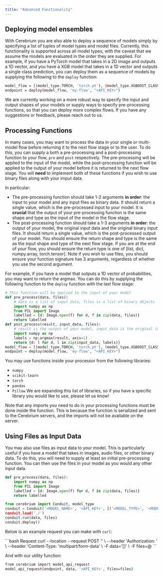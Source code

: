 ```yaml
---
title: "Advanced Functionality"
---
```


## Deploying model ensembles

With Cerebrium you are also able to deploy a sequence of models simply by
specifying a list of tuples of model types and model files. Currently, this
functionality is supported across all model types, with the caveat that we
assume the models are evaluated in the order they are supplied. For example, if
you have a PyTorch model that takes in a 2D image and outputs a 1D vector, and
you have a XGB model that takes in a 1D vector and outputs a single class
prediction, you can deploy them as a sequence of models by supplying the
following to the `deploy` function:

```bash
model_flow = [(model_type.TORCH, 'torch.pt'), (model_type.XGBOOST_CLASSIFIER, 'xgb.json')]
endpoint = deploy(model_flow, 'my-flow', "<API_KEY>")
```

We are currently working on a more robust way to specify the input and output
shapes of your models or supply ways to specify pre-processing functions,
so that you can deploy more complex flows. If you have any suggestions or
feedback, please reach out to us.


## Processing Functions
In many cases, you may want to process the data in your single or multi-model flow before returning it to the next flow stage or to the user. To do this, you can supply a both a pre-processing and a post-processing function to your flow, `pre` and `post` respectively. 
The pre-processing will be applied to the input of the model, while the post-processing function will be applied to the output of your model before it is returned to the next flow stage. 
You will **need** to implement both of these functions if you wish to use binary files along with your imput data.

In particular:
- The pre-processing function should take 1-2 arguments **in order**: the input to your model and any input files as binary data. It should return a single value, which is the pre-processed input to your model. It is <b>crucial</b> that the output of your pre-processing function is the same shape and type as the input of the model in the flow stage.
- The post-processing function should take a 1-3 arguments **in order**: the output of your model, the original input data and the original binary input files. It should return a single value, which is the post-processed output of your model. You should ensure the return shape and type is the same as the input shape and type of the next flow stage. If you are at the end of your flow, you should ensure the return type is one of [list, dict, numpy.array, torch.tensor]. Note if you wish to use files, you should ensure your function signature has 3 arguments, regardless of whether you use the second argument.

For example, if you have a model that outputs a 1D vector of probabilities, you may want to return the argmax. You can do this by supplying the following function to the `deploy` function with the last flow stage:

```python
# This function will be applied to the input of your model
def pre_process(data, files):
    # data is a list of input data, files is a list of binary objects
    import numpy as np
    from PIL import Image
    labelled = {d: Image.open(f) for d, f in zip(data, files)}
    return labelled
def post_process(result, input_data, files):
    # result is the output of your model, input_data is the original input data from the 1st flow stage, files is the original binary input files
    import numpy as np
    labels = np.argmax(result, axis=1)
    return {d: l for d, l in zip(input_data, labels)}
model_flow = [(model_type.TORCH, 'torch.pt'), (model_type.XGBOOST_CLASSIFIER, 'xgb.json', {"pre": pre_process, "post": post_process})]
endpoint = deploy(model_flow, 'my-flow', "<API_KEY>")
```
You may use functions inside your processor from the following libraries:
- `numpy`
- `scikit-learn`
- `torch`
- `pandas`
- `Pillow`
We are expanding this list of libraries, so if you have a specific library you would like to use, please let us know!

<Note>
  Note that any imports you need to do in your processing functions must be done inside the function. This is because the function is serialized and sent to the Cerebrium servers, and the imports will not be available on the server.
</Note>

## Using Files as Input Data
You may also use files as input data to your model. This is particularly useful if you have a model that takes in images, audio files, or other binary data. To do this, you will need to supply at least an initial pre-processing function. You can then use the files in your model as you would any other input data.

```python
def pre_process(data, files):
    import numpy as np
    from PIL import Image
    labelled = {d: Image.open(f) for d, f in zip(data, files)}
    return labelled

from cerebrium import Conduit, model_type
conduit = Conduit('<MODEL_NAME>', '<API_KEY>', [('<MODEL_TYPE>', '<MODEL_FILE>')], {"pre": pre_process"})
conduit.load('./')
conduit.run(data, files)
conduit.deploy()
```

Below is an example request you can make with `curl`:

<RequestExample>
```bash Request
  curl --location --request POST '<ENDPOINT>' \
      --header 'Authorization: <API_KEY>' \
      --header 'Content-Type: 'multipart/form-data' \
      -F data='[<DATA_INPUT>]' \
      -F files=@<FILES_PATH>
```
</RequestExample>

And with our utility function:
```bash
from cerebrium import model_api_request
model_api_request(endpoint, data, '<API_KEY>', files=files)
```
